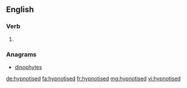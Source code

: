 ==English==

===Verb===
{{head|en}}

# {{en-past of|hypnotise}}

===Anagrams===
* [[dinophytes#English|dinophytes]]

[[de:hypnotised]]
[[fa:hypnotised]]
[[fr:hypnotised]]
[[mg:hypnotised]]
[[vi:hypnotised]]